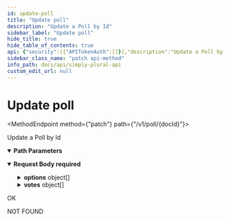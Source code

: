 ```yaml
---
id: update-poll
title: "Update poll"
description: "Update a Poll by Id"
sidebar_label: "Update poll"
hide_title: true
hide_table_of_contents: true
api: {"security":[{"APITokenAuth":[]}],"description":"Update a Poll by Id","parameters":[{"in":"path","name":"docId","schema":{"type":"string"},"required":true,"description":"String Id of the Poll"}],"requestBody":{"required":true,"content":{"application/json":{"schema":{"type":"object","properties":{"name":{"description":"Name of the poll","type":"string"},"desc":{"description":"Description of the poll","type":"string"},"allowAbstain":{"description":"Whether this poll allows abstained votes","type":"boolean"},"allowVeto":{"description":"Whether this poll allows veto votes","type":"boolean"},"custom":{"description":"Whether this poll is a custom vote with custom answers","type":"boolean"},"endTime":{"description":"Milliseconds since epoch for this timestamp/date"},"supportDescMarkdown":{"description":"Whether the description supports markdown"},"options":{"description":"The options of this poll (if custom poll)","type":"array","items":{"type":"object","properties":{"name":{"type":"string"},"color":{"type":"string"}}}},"votes":{"description":"Votes on the poll","type":"array","items":{"type":"object","properties":{"id":{"description":"ID of the member who votes","type":"string"},"comment":{"description":"Comment on the vote","type":"string"},"vote":{"description":"Option name that was voted (if not-custom, \"yes\", \"no\", \"veto\" or \"abstain\")","type":"string"}}}}},"title":"polls"}}}},"responses":{"200":{"description":"OK"},"404":{"description":"NOT FOUND"}},"tags":["Polls"],"method":"patch","path":"/v1/poll/{docId}","servers":[{"url":"https://api.apparyllis.com"},{"url":"https://devapi.apparyllis.com"}],"securitySchemes":{"APITokenAuth":{"type":"apiKey","in":"header","name":"Authorization"}},"jsonRequestBodyExample":{"name":"string","desc":"string","allowAbstain":true,"allowVeto":true,"custom":true,"options":[{"name":"string","color":"string"}],"votes":[{"id":"string","comment":"string","vote":"string"}]},"info":{"title":"Simply Plural API","description":"This API reference documents the public api endpoints. You can see a list of all public endpoints here https://github.com/ApparyllisOrg/SimplyPluralApi/blob/release/src/api/v1/routes.ts","version":"1.0"},"postman":{"name":"Update poll","description":{"content":"Update a Poll by Id","type":"text/plain"},"url":{"path":["v1","poll",":docId"],"host":["{{baseUrl}}"],"query":[],"variable":[{"disabled":false,"description":{"content":"(Required) String Id of the Poll","type":"text/plain"},"type":"any","value":"","key":"docId"}]},"header":[{"key":"Content-Type","value":"application/json"}],"method":"PATCH","body":{"mode":"raw","raw":"\"\"","options":{"raw":{"language":"json"}}},"auth":{"type":"apikey","apikey":[{"type":"any","value":"Authorization","key":"key"},{"type":"any","value":"<API Key>","key":"value"},{"type":"any","value":"header","key":"in"}]}}}
sidebar_class_name: "patch api-method"
info_path: docs/api/simply-plural-api
custom_edit_url: null
---
```



<h1 className={"openapi__heading"}>Update poll</h1>

<MethodEndpoint method={"patch"} path={"/v1/poll/{docId}"}></MethodEndpoint>



Update a Poll by Id

<details style={{"marginBottom":"1rem"}} className={"openapi-markdown__details"} data-collapsed={false} open={true}><summary style={{}}><strong>Path Parameters</strong></summary><div><ul><ParamsItem className={"paramsItem"} param={{"in":"path","name":"docId","schema":{"type":"string"},"required":true,"description":"String Id of the Poll"}}></ParamsItem></ul></div></details><MimeTabs className={"openapi-tabs__mime"}><TabItem label={"application/json"} value={"application/json-schema"}><details style={{}} className={"openapi-markdown__details"} data-collapsed={false} open={true}><summary style={{"textAlign":"left"}}><strong>Request Body</strong><strong style={{"fontSize":"var(--ifm-code-font-size)","color":"var(--openapi-required)"}}> required</strong></summary><div style={{"textAlign":"left","marginLeft":"1rem"}}></div><ul style={{"marginLeft":"1rem"}}><SchemaItem collapsible={false} name={"name"} required={false} schemaName={"string"} qualifierMessage={undefined} schema={{"description":"Name of the poll","type":"string"}}></SchemaItem><SchemaItem collapsible={false} name={"desc"} required={false} schemaName={"string"} qualifierMessage={undefined} schema={{"description":"Description of the poll","type":"string"}}></SchemaItem><SchemaItem collapsible={false} name={"allowAbstain"} required={false} schemaName={"boolean"} qualifierMessage={undefined} schema={{"description":"Whether this poll allows abstained votes","type":"boolean"}}></SchemaItem><SchemaItem collapsible={false} name={"allowVeto"} required={false} schemaName={"boolean"} qualifierMessage={undefined} schema={{"description":"Whether this poll allows veto votes","type":"boolean"}}></SchemaItem><SchemaItem collapsible={false} name={"custom"} required={false} schemaName={"boolean"} qualifierMessage={undefined} schema={{"description":"Whether this poll is a custom vote with custom answers","type":"boolean"}}></SchemaItem><SchemaItem collapsible={false} name={"endTime"} required={false} schemaName={""} qualifierMessage={undefined} schema={{"description":"Milliseconds since epoch for this timestamp/date"}}></SchemaItem><SchemaItem collapsible={false} name={"supportDescMarkdown"} required={false} schemaName={""} qualifierMessage={undefined} schema={{"description":"Whether the description supports markdown"}}></SchemaItem><SchemaItem collapsible={true} className={"schemaItem"}><details style={{}} className={"openapi-markdown__details"}><summary style={{}}><strong>options</strong><span style={{"opacity":"0.6"}}> object[]</span></summary><div style={{"marginLeft":"1rem"}}><div style={{"marginTop":".5rem","marginBottom":".5rem"}}>

The options of this poll (if custom poll)

</div><li><div style={{"fontSize":"var(--ifm-code-font-size)","opacity":"0.6","marginLeft":"-.5rem","paddingBottom":".5rem"}}>Array [</div></li><SchemaItem collapsible={false} name={"name"} required={false} schemaName={"string"} qualifierMessage={undefined} schema={{"type":"string"}}></SchemaItem><SchemaItem collapsible={false} name={"color"} required={false} schemaName={"string"} qualifierMessage={undefined} schema={{"type":"string"}}></SchemaItem><li><div style={{"fontSize":"var(--ifm-code-font-size)","opacity":"0.6","marginLeft":"-.5rem"}}>]</div></li></div></details></SchemaItem><SchemaItem collapsible={true} className={"schemaItem"}><details style={{}} className={"openapi-markdown__details"}><summary style={{}}><strong>votes</strong><span style={{"opacity":"0.6"}}> object[]</span></summary><div style={{"marginLeft":"1rem"}}><div style={{"marginTop":".5rem","marginBottom":".5rem"}}>

Votes on the poll

</div><li><div style={{"fontSize":"var(--ifm-code-font-size)","opacity":"0.6","marginLeft":"-.5rem","paddingBottom":".5rem"}}>Array [</div></li><SchemaItem collapsible={false} name={"id"} required={false} schemaName={"string"} qualifierMessage={undefined} schema={{"description":"ID of the member who votes","type":"string"}}></SchemaItem><SchemaItem collapsible={false} name={"comment"} required={false} schemaName={"string"} qualifierMessage={undefined} schema={{"description":"Comment on the vote","type":"string"}}></SchemaItem><SchemaItem collapsible={false} name={"vote"} required={false} schemaName={"string"} qualifierMessage={undefined} schema={{"description":"Option name that was voted (if not-custom, \"yes\", \"no\", \"veto\" or \"abstain\")","type":"string"}}></SchemaItem><li><div style={{"fontSize":"var(--ifm-code-font-size)","opacity":"0.6","marginLeft":"-.5rem"}}>]</div></li></div></details></SchemaItem></ul></details></TabItem></MimeTabs><div><div><ApiTabs><TabItem label={"200"} value={"200"}><div>

OK

</div><div></div></TabItem><TabItem label={"404"} value={"404"}><div>

NOT FOUND

</div><div></div></TabItem></ApiTabs></div></div>
